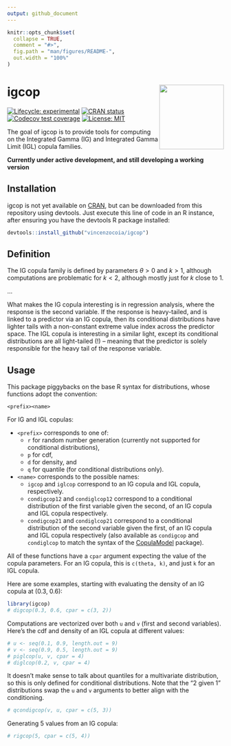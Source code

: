 ```yaml
---
output: github_document
---
```


<!-- README.md is generated from README.Rmd. Please edit that file -->

```r
knitr::opts_chunk$set(
  collapse = TRUE,
  comment = "#>",
  fig.path = "man/figures/README-",
  out.width = "100%"
)
```

# igcop <img src="man/figures/igcop-240x278.png" align="right" height="150" />

<!-- badges: start -->
[![Lifecycle: experimental](https://img.shields.io/badge/lifecycle-experimental-orange.svg)](https://www.tidyverse.org/lifecycle/#experimental)
[![CRAN status](https://www.r-pkg.org/badges/version/igcop)](https://CRAN.R-project.org/package=igcop)
[![Codecov test coverage](https://codecov.io/gh/vincenzocoia/igcop/branch/master/graph/badge.svg)](https://codecov.io/gh/vincenzocoia/igcop?branch=master)
[![License: MIT](https://img.shields.io/badge/license-MIT-blue.svg)](https://cran.r-project.org/web/licenses/MIT)
<!-- badges: end -->

The goal of igcop is to provide tools for computing on the Integrated Gamma (IG) and Integrated Gamma Limit (IGL) copula families. 

**Currently under active development, and still developing a working version**

## Installation

igcop is not yet available on [CRAN](https://CRAN.R-project.org), but can be downloaded from this repository using devtools. Just execute this line of code in an R instance, after ensuring you have the devtools R package installed:

``` r
devtools::install_github("vincenzocoia/igcop")
```

## Definition

The IG copula family is defined by parameters $\theta > 0$ and $k > 1$, although computations are problematic for $k < 2$, although mostly just for $k$ close to 1. 

...

What makes the IG copula interesting is in regression analysis, where the response is the second variable. If the response is heavy-tailed, and is linked to a predictor via an IG copula, then its conditional distributions have lighter tails with a non-constant extreme value index across the predictor space. The IGL copula is interesting in a similar light, except its conditional distributions are all light-tailed (!) -- meaning that the predictor is solely responsible for the heavy tail of the response variable.

## Usage

This package piggybacks on the base R syntax for distributions, whose functions adopt the convention:

```
<prefix><name>
```

For IG and IGL copulas:

- `<prefix>` corresponds to one of:
    - `r` for random number generation (currently not supported for conditional distributions),
    - `p` for cdf, 
    - `d` for density, and 
    - `q` for quantile (for conditional distributions only).
- `<name>` corresponds to the possible names:
    - `igcop` and `iglcop` correspond to an IG copula and IGL copula, respectively.
    - `condigcop12` and `condiglcop12` correspond to a conditional distribution of the first variable given the second, of an IG copula and IGL copula respectively. 
    - `condigcop21` and `condiglcop21` correspond to a conditional distribution of the second variable given the first, of an IG copula and IGL copula respectively (also available as `condigcop` and `condiglcop` to match the syntax of the [CopulaModel](https://github.com/vincenzocoia/CopulaModel) package).

All of these functions have a `cpar` argument expecting the value of the copula parameters. For an IG copula, this is `c(theta, k)`, and just `k` for an IGL copula.

Here are some examples, starting with evaluating the density of an IG copula at (0.3, 0.6):

```r
library(igcop)
# digcop(0.3, 0.6, cpar = c(3, 2))
```

Computations are vectorized over both `u` and `v` (first and second variables). Here's the cdf and density of an IGL copula at different values:

```r
# u <- seq(0.1, 0.9, length.out = 9)
# v <- seq(0.9, 0.5, length.out = 9)
# piglcop(u, v, cpar = 4)
# diglcop(0.2, v, cpar = 4)
```

It doesn't make sense to talk about quantiles for a multivariate distribution, so this is only defined for conditional distributions. Note that the "2 given 1" distributions swap the `u` and `v` arguments to better align with the conditioning.

```r
# qcondigcop(v, u, cpar = c(5, 3))
```

Generating 5 values from an IG copula:

```r
# rigcop(5, cpar = c(5, 4))
```

